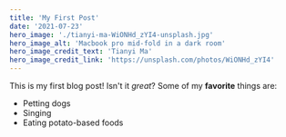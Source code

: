 ```yaml
---
title: 'My First Post'
date: '2021-07-23'
hero_image: './tianyi-ma-WiONHd_zYI4-unsplash.jpg'
hero_image_alt: 'Macbook pro mid-fold in a dark room'
hero_image_credit_text: 'Tianyi Ma'
hero_image_credit_link: 'https://unsplash.com/photos/WiONHd_zYI4'
---
```


This is my first blog post! Isn't it _great_?
Some of my **favorite** things are:

- Petting dogs
- Singing
- Eating potato-based foods
